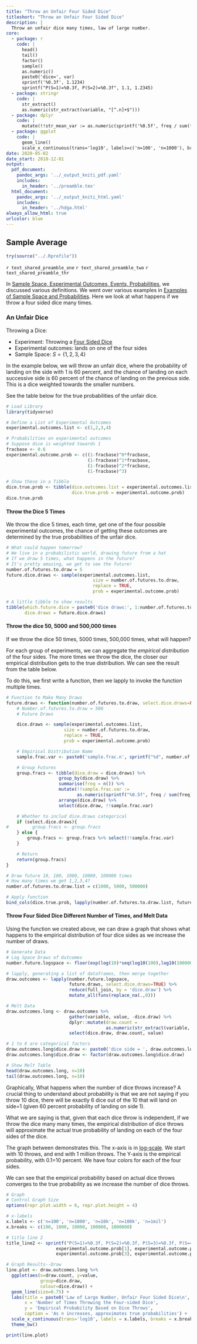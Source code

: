 ```yaml
---
title: "Throw an Unfair Four Sided Dice"
titleshort: "Throw an Unfair Four Sided Dice"
description: |
  Throw an unfair dice many times, law of large number.
core:
  - package: r
    code: |
      head()
      tail()
      factor()
      sample()
      as.numeric()
      paste0('dice=', var)
      sprintf('%0.3f', 1.1234)
      sprintf("P(S=1)=%0.3f, P(S=2)=%0.3f", 1.1, 1.2345)
  - package: stringr
    code: |
      str_extract()
      as.numeric(str_extract(variable, "[^.n]+$")))
  - package: dplyr
    code: |
      mutate(!!str_mean_var := as.numeric(sprintf('%0.5f', freq / sum(freq))))
  - package: ggplot
    code: |
      geom_line()
      scale_x_continuous(trans='log10', labels=c('n=100', 'n=1000'), breaks=c(100, 1000))
date: 2020-05-02
date_start: 2018-12-01
output:
  pdf_document:
    pandoc_args: '../_output_kniti_pdf.yaml'
    includes:
      in_header: '../preamble.tex'
  html_document:
    pandoc_args: '../_output_kniti_html.yaml'
    includes:
      in_header: '../hdga.html'
always_allow_html: true
urlcolor: blue
---
```


## Sample Average

```r
try(source("../.Rprofile"))
```

`r text_shared_preamble_one`
`r text_shared_preamble_two`
`r text_shared_preamble_thr`

In [Sample Space, Experimental Outcomes, Events, Probabilities](https://fanwangecon.github.io/Stat4Econ/probability/htmlpdfr/samplespace.html), we discussed various definitions. We went over various examples in [Examples of Sample Space and Probabilities](https://fanwangecon.github.io/Stat4Econ/probability/htmlpdfr/samplespaceexa.html). Here we look at what happens if we throw a four sided dice many times.

### An Unfair Dice

Throwing a Dice:

- Experiment: Throwing a [Four Sided Dice](https://en.wikipedia.org/wiki/Four-sided_die)
- Experimental outcomes: lands on one of the four sides
- Sample Space: $S=\left\{1,2,3,4\right\}$

In the example below, we will throw an unfair dice, where the probability of landing on the side with 1 is 60 percent, and the chance of landing on each successive side is 60 percent of the chance of landing on the previous side. This is a dice weighted towards the smaller numbers.

See the table below for the true probabilities of the unfair dice.

```r
# Load Library
library(tidyverse)

# Define a List of Experimental Outcomes
experimental.outcomes.list <- c(1,2,3,4)

# Probabilities on experimental outcomes
# Suppose dice is weighted towards 1
fracbase <- 0.6
experimental.outcome.prob <- c((1-fracbase)^0*fracbase,
                               (1-fracbase)^1*fracbase,
                               (1-fracbase)^2*fracbase,
                               (1-fracbase)^3)

# Show these in a Tibble
dice.true.prob <- tibble(dice.outcomes.list = experimental.outcomes.list,
                         dice.true.prob = experimental.outcome.prob)
dice.true.prob
```

#### Throw the Dice 5 Times

We throw the dice 5 times, each time, get one of the four possible experimental outcomes, the chance of getting these outcomes are determined by the true probabilities of the unfair dice.

```r
# What could happen tomorrow?
# We live in a probabilistic world, drawing future from a hat
# If we draw 5 times, what happens in the future?
# It's pretty amazing, we get to see the future!
number.of.futures.to.draw = 5
future.dice.draws <- sample(experimental.outcomes.list,
                                 size = number.of.futures.to.draw,
                                 replace = TRUE,
                                 prob = experimental.outcome.prob)

# A little tibble to show results
tibble(which.future.dice = paste0('dice draws:', 1:number.of.futures.to.draw),
       dice.draws = future.dice.draws)
```

#### Throw the dice 50, 5000 and 500,000 times

If we throw the dice 50 times, 5000 times, 500,000 times, what will happen?

For each group of experiments, we can aggregate the *empirical distribution* of the four sides. The more times we throw the dice, the closer our empirical distribution gets to the true distribution. We can see the result from the table below.

To do this, we first write a function, then we lapply to invoke the function multiple times.

```r
# Function to Make Many Draws
future.draws <- function(number.of.futures.to.draw, select.dice.draws=FALSE) {
    # Number.of.futures.to.draw = 500
    # Future Draws

    dice.draws <- sample(experimental.outcomes.list,
                      size = number.of.futures.to.draw,
                      replace = TRUE,
                      prob = experimental.outcome.prob)

    # Empirical Distribution Name
    sample.frac.var <- paste0('sample.frac.n', sprintf("%d", number.of.futures.to.draw))

    # Group Futures
    group.fracs <- tibble(dice.draw = dice.draws) %>%
                    group_by(dice.draw) %>%
                    summarise(freq = n()) %>%
                    mutate(!!sample.frac.var :=
                           as.numeric(sprintf("%0.5f", freq / sum(freq)))) %>%
                    arrange(dice.draw) %>%
                    select(dice.draw, !!sample.frac.var)

    # Whether to includ dice.draws categorical
    if (select.dice.draws){
#         group.fracs <- group.fracs
    } else {
        group.fracs <- group.fracs %>% select(!!sample.frac.var)
    }

    # Return
    return(group.fracs)
}
```

```r
# Draw future 10, 100, 1000, 10000, 100000 times
# How many times we get 1,2,3,4?
number.of.futures.to.draw.list = c(1000, 5000, 500000)

# Apply function
bind_cols(dice.true.prob, lapply(number.of.futures.to.draw.list, future.draws))
```

#### Throw Four Sided Dice Different Number of Times, and Melt Data

Using the function we created above, we can draw a graph that shows what happens to the empirical distribution of four dice sides as we increase the number of draws.

```r
# Generate Data
# Log Space Draws of Outcomes
number.future.logspace <- floor(exp(log(10)*seq(log10(100),log10(1000000), length.out=500)))

# lapply, generating a list of dataframes, then merge together
draw.outcomes <- lapply(number.future.logspace,
                        future.draws, select.dice.draws=TRUE) %>%
                        reduce(full_join, by = 'dice.draw') %>%
                        mutate_all(funs(replace_na(.,0)))

# Melt Data
draw.outcomes.long <- draw.outcomes %>%
                        gather(variable, value, -dice.draw) %>%
                        dplyr::mutate(draw.count =
                                      as.numeric(str_extract(variable, "[^.n]+$"))) %>%
                        select(dice.draw, draw.count, value)

# 1 to 6 are categorical factors
draw.outcomes.long$dice.draw <- paste0('dice side = ', draw.outcomes.long$dice.draw)
draw.outcomes.long$dice.draw <- factor(draw.outcomes.long$dice.draw)

# Show Melt Table
head(draw.outcomes.long, n=10)
tail(draw.outcomes.long, n=10)
```

Graphically, What happens when the number of dice throws increase? A crucial thing to understand about probability is that we are not saying if you throw 10 dice, there will be exactly 6 dice out of the 10 that will land on side=1 (given 60 percent probability of landing on side 1).

What we are saying is that, given that each dice throw is independent, if we throw the dice many many times, the empirical distribution of dice throws will approximate the actual true probability of landing on each of the four sides of the dice.

The graph between demonstrates this. The x-axis is in [log-scale](https://en.wikipedia.org/wiki/Logarithmic_scale). We start with 10 throws, and end with 1 million throws. The Y-axis is the empirical probability, with 0.1=10 percent. We have four colors for each of the four sides.

We can see that the empirical probability based on actual dice throws converges to the true probability as we increase the number of dice throws.

```r
# Graph
# Control Graph Size
options(repr.plot.width = 6, repr.plot.height = 4)

# x-labels
x.labels <- c('n=100', 'n=1000', 'n=10k', 'n=100k', 'n=1mil')
x.breaks <- c(100, 1000, 10000, 100000, 1000000)

# title line 2
title_line2 <- sprintf("P(S=1)=%0.3f, P(S=2)=%0.3f, P(S=3)=%0.3f, P(S=4)=%0.3f",
                   experimental.outcome.prob[1], experimental.outcome.prob[2],
                   experimental.outcome.prob[3], experimental.outcome.prob[4])

# Graph Results--Draw
line.plot <- draw.outcomes.long %>%
  ggplot(aes(x=draw.count, y=value,
             group=dice.draw,
             colour=dice.draw)) +
  geom_line(size=0.75) +
  labs(title = paste0('Law of Large Number, Unfair Four Sided Dice\n', title_line2),
       x = 'Number of Times Throwing the Four-sided Dice',
       y = 'Empirical Probability Based on Dice Throws',
       caption = 'As n increases, approximates true probabilities') +
  scale_x_continuous(trans='log10', labels = x.labels, breaks = x.breaks) +
  theme_bw()

print(line.plot)
```

